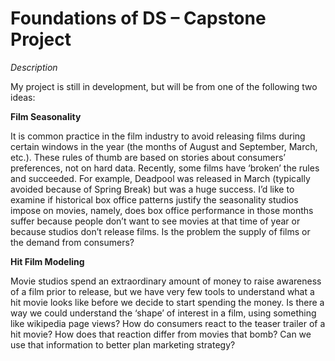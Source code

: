 
# Foundations of DS -- Capstone Project

_Description_

My project is still in development, but will be from one of the following two ideas:

__Film Seasonality__

It is common practice in the film industry to avoid releasing films during certain windows in the year (the months of August and September, March, etc.).  These rules of thumb are based on stories about consumers’ preferences, not on hard data.  Recently, some films have ‘broken’ the rules and succeeded.  For example, Deadpool was released in March (typically avoided because of Spring Break) but was a huge success.  I’d like to examine if historical box office patterns justify the seasonality studios impose on movies, namely, does box office performance in those months suffer because people don’t want to see movies at that time of year or because studios don’t release films.  Is the problem the supply of films or the demand from consumers?

__Hit Film Modeling__

Movie studios spend an extraordinary amount of money to raise awareness of a film prior to release, but we have very few tools to understand what a hit movie looks like before we decide to start spending the money.  Is there a way we could understand the ‘shape’ of interest in a film, using something like wikipedia page views?  How do consumers react to the teaser trailer of a hit movie?  How does that reaction differ from movies that bomb?  Can we use that information to better plan marketing strategy?
